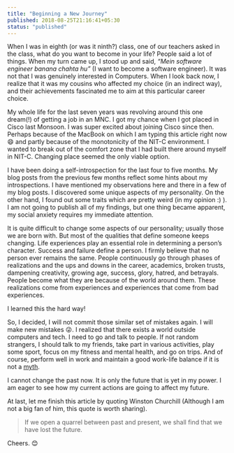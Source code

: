 ```yaml
---
title: "Beginning a New Journey"
published: 2018-08-25T21:16:41+05:30
status: "published"
---
```


When I was in eighth (or was it ninth?) class, one of our teachers asked in the class, what do you want to become in your life? People said a lot of things. When my turn came up, I stood up and said, _“Mein software engineer banana chahta hu”_ (I want to become a software engineer). It was not that I was genuinely interested in Computers. When I look back now, I realize that it was my cousins who affected my choice (in an indirect way), and their achievements fascinated me to aim at this particular career choice.

My whole life for the last seven years was revolving around this one dream(!) of getting a job in an MNC. I got my chance when I got placed in Cisco last Monsoon. I was super excited about joining Cisco since then. Perhaps because of the MacBook on which I am typing this article right now :smile: and partly because of the monotonicity of the NIT-C environment. I wanted to break out of the comfort zone that I had built there around myself in NIT-C. Changing place seemed the only viable option.

I have been doing a self-introspection for the last four to five months. My blog posts from the previous few months reflect some hints about my introspections. I have mentioned my observations here and there in a few of my blog posts. I discovered some unique aspects of my personality. On the other hand, I found out some traits which are pretty weird (in my opinion :) ). I am not going to publish all of my findings, but one thing became apparent, my social anxiety requires my immediate attention.

It is quite difficult to change some aspects of our personality; usually those we are born with. But most of the qualities that define someone keeps changing. Life experiences play an essential role in determining a person’s character. Success and failure define a person. I firmly believe that no person ever remains the same. People continuously go through phases of realizations and the ups and downs in the career, academics, broken trusts, dampening creativity, growing age, success, glory, hatred, and betrayals. People become what they are because of the world around them. These realizations come from experiences and experiences that come from bad experiences.

I learned this the hard way!

So, I decided, I will not commit those similar set of mistakes again. I will make new mistakes :stuck_out_tongue_winking_eye:. I realized that there exists a world outside computers and tech. I need to go and talk to people. If not random strangers, I should talk to my friends, take part in various activities, play some sport, focus on my fitness and mental health, and go on trips. And of course, perform well in work and maintain a good work-life balance if it is not a [myth](https://theascent.pub/is-work-life-balance-a-myth-c328377966de).

I cannot change the past now. It is only the future that is yet in my power. I am eager to see how my current actions are going to affect my future.

At last, let me finish this article by quoting Winston Churchill (Although I am not a big fan of him, this quote is worth sharing).

> If we open a quarrel between past and present, we shall find that we have lost the future.

Cheers. 😊
